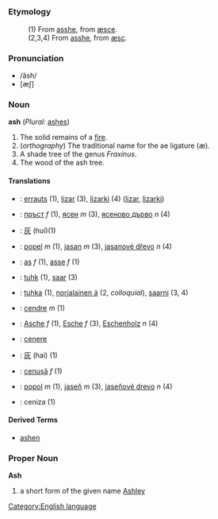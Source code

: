 =={{en}}==
[[Category:English language]]
===Etymology===
:(1) From {{enm}} [[asshe]], from {{ang}} [[æsce]].
:(2,3,4) From {{enm}} [[asshe]], from {{ang}} [[æsc]].
===Pronunciation===
*/ăsh/
*[æʃ]
===Noun===
'''ash''' (''Plural:'' [[ashes]])
#The solid remains of a [[fire]].
#(''orthography'') The traditional name for the ae ligature (æ).
#A shade tree of the genus ''Fraxinus''.
#The wood of the ash tree.
====Translations====
*{{eu}}: [[errauts]] (1), [[lizar]] (3), [[lizarki]] (4) ([http://eu.wiktionary.org/wiki/lizar lizar], [http://eu.wiktionary.org/wiki/lizarki lizarki])
*{{bg}}: [[пръст]] ''f'' (1), [[ясен]] ''m'' (3), [[ясеново дърво]] ''n'' (4)
*{{zh}}: [[灰]] (huí)(1)
*{{cs}}: [[popel]]  ''m''  (1),  [[jasan]]  ''m'' (3),  [[jasanové dřevo]]  ''n'' (4)
*{{nl}}: [[as]] ''f'' (1), [[asse]] ''f'' (1)
*{{et}}: [[tuhk]] (1), [[saar#Estonian|saar]] (3)
*{{fi}}: [[tuhka]] (1), [[norjalainen ä]] (2, ''colloquial''), [[saarni]] (3, 4)
*{{fr}}: [[cendre]] ''m'' (1)
*{{de}}: [[Asche]] ''f'' (1), [[Esche]] ''f'' (3), [[Eschenholz]] ''n'' (4)
*{{it}}: [[cenere]]
*{{ja}}: [[灰]] (hai) (1)
*{{ro}}: [[cenuşă]] ''f'' (1)
*{{sk}}: [[popol]]  ''m'' (1),  [[jaseň]]  ''m'' (3),   [[jaseňové drevo]]  ''n'' (4)
*{{es}}: ceniza (1)
====Derived Terms====
*[[ashen]]
===Proper Noun===
'''Ash'''
# a short form of the given name [[Ashley]]